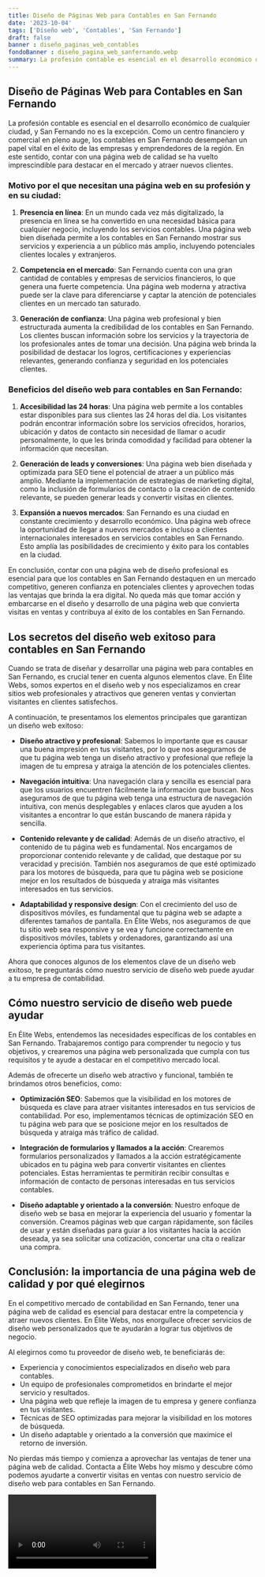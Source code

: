 ```yaml
---
title: Diseño de Páginas Web para Contables en San Fernando
date: '2023-10-04'
tags: ['Diseño web', 'Contables', 'San Fernando']
draft: false
banner : diseño_paginas_web_contables
fondoBanner : diseño_pagina_web_sanfernando.webp
summary: La profesión contable es esencial en el desarrollo económico de cualquier ciudad, y San Fernando no es la excepción. Como un centro financiero y comercial en pleno auge, los contables en San Fernando desempeñan un papel vital en el éxito de las empresas y emprendedores de la región. En este sentido, contar con una página web de calidad se ha vuelto imprescindible para destacar en el mercado y atraer nuevos clientes.
---
```


## Diseño de Páginas Web para Contables en San Fernando

La profesión contable es esencial en el desarrollo económico de cualquier ciudad, y San Fernando no es la excepción. Como un centro financiero y comercial en pleno auge, los contables en San Fernando desempeñan un papel vital en el éxito de las empresas y emprendedores de la región. En este sentido, contar con una página web de calidad se ha vuelto imprescindible para destacar en el mercado y atraer nuevos clientes.

### Motivo por el que necesitan una página web en su profesión y en su ciudad:

1. **Presencia en línea**: En un mundo cada vez más digitalizado, la presencia en línea se ha convertido en una necesidad básica para cualquier negocio, incluyendo los servicios contables. Una página web bien diseñada permite a los contables en San Fernando mostrar sus servicios y experiencia a un público más amplio, incluyendo potenciales clientes locales y extranjeros.

2. **Competencia en el mercado**: San Fernando cuenta con una gran cantidad de contables y empresas de servicios financieros, lo que genera una fuerte competencia. Una página web moderna y atractiva puede ser la clave para diferenciarse y captar la atención de potenciales clientes en un mercado tan saturado.

3. **Generación de confianza**: Una página web profesional y bien estructurada aumenta la credibilidad de los contables en San Fernando. Los clientes buscan información sobre los servicios y la trayectoria de los profesionales antes de tomar una decisión. Una página web brinda la posibilidad de destacar los logros, certificaciones y experiencias relevantes, generando confianza y seguridad en los potenciales clientes.

### Beneficios del diseño web para contables en San Fernando:

1. **Accesibilidad las 24 horas**: Una página web permite a los contables estar disponibles para sus clientes las 24 horas del día. Los visitantes podrán encontrar información sobre los servicios ofrecidos, horarios, ubicación y datos de contacto sin necesidad de llamar o acudir personalmente, lo que les brinda comodidad y facilidad para obtener la información que necesitan.

2. **Generación de leads y conversiones**: Una página web bien diseñada y optimizada para SEO tiene el potencial de atraer a un público más amplio. Mediante la implementación de estrategias de marketing digital, como la inclusión de formularios de contacto o la creación de contenido relevante, se pueden generar leads y convertir visitas en clientes.

3. **Expansión a nuevos mercados**: San Fernando es una ciudad en constante crecimiento y desarrollo económico. Una página web ofrece la oportunidad de llegar a nuevos mercados e incluso a clientes internacionales interesados en servicios contables en San Fernando. Esto amplía las posibilidades de crecimiento y éxito para los contables en la ciudad.

En conclusión, contar con una página web de diseño profesional es esencial para que los contables en San Fernando destaquen en un mercado competitivo, generen confianza en potenciales clientes y aprovechen todas las ventajas que brinda la era digital. No queda más que tomar acción y embarcarse en el diseño y desarrollo de una página web que convierta visitas en ventas y contribuya al éxito de los contables en San Fernando.

<GifSeo />

<Cta />

## Los secretos del diseño web exitoso para contables en San Fernando

Cuando se trata de diseñar y desarrollar una página web para contables en San Fernando, es crucial tener en cuenta algunos elementos clave. En Élite Webs, somos expertos en el diseño web y nos especializamos en crear sitios web profesionales y atractivos que generen ventas y conviertan visitantes en clientes satisfechos.

A continuación, te presentamos los elementos principales que garantizan un diseño web exitoso:

- **Diseño atractivo y profesional**: Sabemos lo importante que es causar una buena impresión en tus visitantes, por lo que nos aseguramos de que tu página web tenga un diseño atractivo y profesional que refleje la imagen de tu empresa y atraiga la atención de los potenciales clientes.

- **Navegación intuitiva**: Una navegación clara y sencilla es esencial para que los usuarios encuentren fácilmente la información que buscan. Nos aseguramos de que tu página web tenga una estructura de navegación intuitiva, con menús desplegables y enlaces claros que ayuden a los visitantes a encontrar lo que están buscando de manera rápida y sencilla.

- **Contenido relevante y de calidad**: Además de un diseño atractivo, el contenido de tu página web es fundamental. Nos encargamos de proporcionar contenido relevante y de calidad, que destaque por su veracidad y precisión. También nos aseguramos de que esté optimizado para los motores de búsqueda, para que tu página web se posicione mejor en los resultados de búsqueda y atraiga más visitantes interesados en tus servicios.

- **Adaptabilidad y responsive design**: Con el crecimiento del uso de dispositivos móviles, es fundamental que tu página web se adapte a diferentes tamaños de pantalla. En Élite Webs, nos aseguramos de que tu sitio web sea responsive y se vea y funcione correctamente en dispositivos móviles, tablets y ordenadores, garantizando así una experiencia óptima para tus visitantes.

Ahora que conoces algunos de los elementos clave de un diseño web exitoso, te preguntarás cómo nuestro servicio de diseño web puede ayudar a tu empresa de contabilidad.

## Cómo nuestro servicio de diseño web puede ayudar

En Élite Webs, entendemos las necesidades específicas de los contables en San Fernando. Trabajaremos contigo para comprender tu negocio y tus objetivos, y crearemos una página web personalizada que cumpla con tus requisitos y te ayude a destacar en el competitivo mercado local.

Además de ofrecerte un diseño web atractivo y funcional, también te brindamos otros beneficios, como:

- **Optimización SEO**: Sabemos que la visibilidad en los motores de búsqueda es clave para atraer visitantes interesados en tus servicios de contabilidad. Por eso, implementamos técnicas de optimización SEO en tu página web para que se posicione mejor en los resultados de búsqueda y atraiga más tráfico de calidad.

- **Integración de formularios y llamados a la acción**: Crearemos formularios personalizados y llamados a la acción estratégicamente ubicados en tu página web para convertir visitantes en clientes potenciales. Estas herramientas te permitirán recibir consultas e información de contacto de personas interesadas en tus servicios contables.

- **Diseño adaptable y orientado a la conversión**: Nuestro enfoque de diseño web se basa en mejorar la experiencia del usuario y fomentar la conversión. Creamos páginas web que cargan rápidamente, son fáciles de usar y están diseñadas para guiar a los visitantes hacia la acción deseada, ya sea solicitar una cotización, concertar una cita o realizar una compra.

## Conclusión: la importancia de una página web de calidad y por qué elegirnos

En el competitivo mercado de contabilidad en San Fernando, tener una página web de calidad es esencial para destacar entre la competencia y atraer nuevos clientes. En Élite Webs, nos enorgullece ofrecer servicios de diseño web personalizados que te ayudarán a lograr tus objetivos de negocio.

Al elegirnos como tu proveedor de diseño web, te beneficiarás de:

- Experiencia y conocimientos especializados en diseño web para contables.
- Un equipo de profesionales comprometidos en brindarte el mejor servicio y resultados.
- Una página web que refleje la imagen de tu empresa y genere confianza en tus visitantes.
- Técnicas de SEO optimizadas para mejorar la visibilidad en los motores de búsqueda.
- Un diseño adaptable y orientado a la conversión que maximice el retorno de inversión.

No pierdas más tiempo y comienza a aprovechar las ventajas de tener una página web de calidad. Contacta a Élite Webs hoy mismo y descubre cómo podemos ayudarte a convertir visitas en ventas con nuestro servicio de diseño web para contables en San Fernando.

<Video />

<CtaBot job='Contables' city='San Fernando'/>

<Gmaps query='San Fernando+españa+maps' />